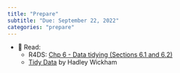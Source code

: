 ```yaml
---
title: "Prepare"
subtitle: "Due: September 22, 2022"
categories: "prepare"
---
```


-   📖 Read:
    -   R4DS: [Chp 6 - Data tidying (Sections 6.1 and 6.2)](https://r4ds.hadley.nz/data-tidy.html)
    -   [Tidy Data](https://www.jstatsoft.org/article/view/v059i10) by Hadley Wickham

